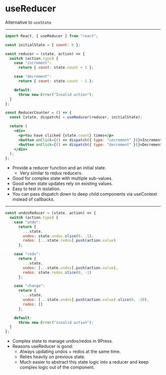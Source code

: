 
# useReducer

Alternative to `useState`

---

```jsx smaller
import React, { useReducer } from "react";

const initialState = { count: 0 };

const reducer = (state, action) => {
  switch (action.type) {
    case "increment":
      return { count: state.count + 1 };

    case "decrement":
      return { count: state.count - 1 };

    default:
      throw new Error("Invalid action");
  }
};

const ReducerCounter = () => {
  const [state, dispatch] = useReducer(reducer, initialState);

  return (
    <div>
      <p>You have clicked {state.count} times</p>
      <button onClick={() => dispatch({ type: "increment" })}>Increment</button>
      <button onClick={() => dispatch({ type: "decrement" })}>Decrement</button>
    </div>
  );
};
```

<Notes>

- Provide a reducer function and an initial state.
  - Very similar to redux reducers.
- Good for complex state with multiple sub-values.
- Good when state updates rely on existing values.
- Easy to test in isolation.
- You can pass dispatch down to deep child components via useContext instead of callbacks.

</Notes>

---

```js smaller
const undosReducer = (state, action) => {
  switch (action.type) {
    case "undo":
      return {
        ...state,
        undos: state.undos.slice(0, -1),
        redos: [...state.redos].push(action.value)
      };

    case "redo":
      return {
        ...state,
        undos: [...state.undos].push(action.value),
        redos: state.redos.slice(0, -1)
      };

    case "change":
      return {
        ...state,
        undos: [...state.undos].push(action.value).slice(0, -20),
        redos: []
      };

    default:
      throw new Error("invalid action");
  }
};
```

<Notes>

- Complex state to manage undos/redos in 9Press.
- Reasons useReducer is good:
  - Always updating undos + redos at the same time.
  - Relies heavily on previous state.
  - Much easier to abstract this state logic into a reducer and keep complex logic out of the component.

</Notes>
